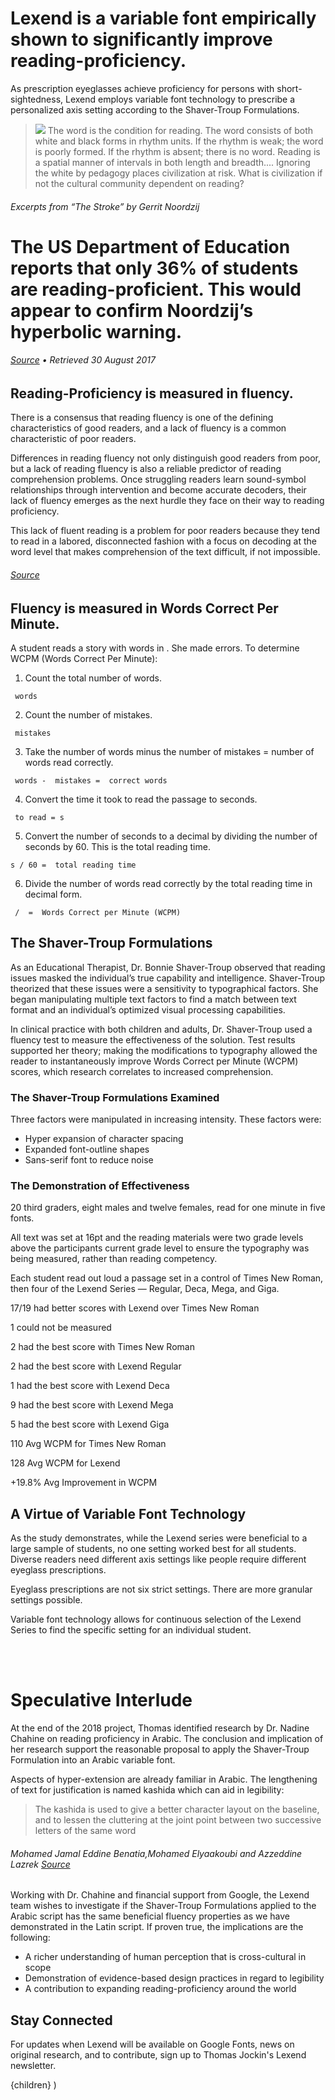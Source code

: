 

<Intro>

# Lexend is a variable font empirically shown to significantly improve reading-proficiency.

As prescription eyeglasses achieve proficiency for persons with short-sightedness, Lexend employs variable font technology to prescribe a personalized axis setting according to the Shaver-Troup Formulations.

> ![](https://thomasjockin.github.io/lexend/static/images/noordzji-cover-cut.png) The word is the condition for reading. The word consists of both white and black forms in rhythm units. If the rhythm is weak; the word is poorly formed. If the rhythm is absent; there is no word. Reading is a spatial manner of intervals in both length and breadth.... Ignoring the white by pedagogy places civilization at risk. What is civilization if not the cultural community dependent on reading?

###### Excerpts from “The Stroke” by Gerrit Noordzij

# The US Department of Education reports that **only <AnimatedNumber key="us-dept-of-ed">36</AnimatedNumber>% of students are reading-proficient.** This would appear to confirm Noordzij’s hyperbolic warning.

###### [Source](https://www.nationsreportcard.gov/reading_math_2015/#reading?grade=4) • Retrieved 30 August 2017


</Intro>

<Flex>
<Left sticky>
  <Page>
    <ReadingSimulator family="Lexend" disabled={['family']} />
  </Page>
</Left>

<Right>

## Reading-Proficiency is measured in fluency.

There is a consensus that reading fluency is one of the defining characteristics of good readers, and a lack of fluency is a common characteristic of poor readers.

Differences in reading fluency not only distinguish good readers from poor, but a lack of reading fluency is also a reliable predictor of reading comprehension problems. Once struggling readers learn sound-symbol relationships through intervention and become accurate decoders, their lack of fluency emerges as the next hurdle they face on their way to reading proficiency.

This lack of fluent reading is a problem for poor readers because they tend to read in a labored, disconnected fashion with a focus on decoding at the word level that makes comprehension of the text difficult, if not impossible.


######  [Source](https://www.fcrr.org/publications/publicationspdffiles/hudson_lane_pullen_readingfluency_2005.pdf)

## Fluency is measured in Words Correct Per Minute.

A student reads a story with <TotalNumberOfWords/> words in <TotalAmountOfTime/>. She made <TotalNumberOfErrors/> errors. To determine WCPM (Words Correct Per Minute):

1. <p>Count the total number of words.</p>
  <pre><code><TotalNumberOfWords/> words</code></pre>
2. <p>Count the number of mistakes.</p>
  <pre><code><TotalNumberOfErrors/> mistakes</code></pre>
3. <p>Take the number of words minus the number of mistakes = number of words read correctly.</p>
  <pre><code><TotalNumberOfWords/> words - <TotalNumberOfErrors/> mistakes = <TotalNumberOfCorrectWords/> correct words</code></pre>
4. <p>Convert the time it took to read the passage to seconds.</p>
  <pre><code><TotalAmountOfTime/> to read = <TotalAmountOfTime as="seconds"/>s</code></pre>
5. <p>Convert the number of seconds to a decimal by dividing the number of seconds by 60. This is the total reading time.</p>
  <pre><code><TotalAmountOfTime as="seconds"/>s / 60 = <TotalAmountOfTime as="decimal"/> total reading time</code></pre>
6. <p>Divide the number of words read correctly by the total reading time in decimal form.</p>
  <pre><code><TotalNumberOfCorrectWords/> / <TotalAmountOfTime as="decimal"/> = <TotalWordsCorrectPerMinute/> Words Correct per Minute (WCPM)</code></pre>

</Right>

</Flex>

<Flex>

<Left>

## The Shaver-Troup Formulations

As an Educational Therapist, Dr. Bonnie Shaver-Troup observed that reading issues masked the individual’s true capability and intelligence. Shaver-Troup theorized that these issues were a sensitivity to typographical factors. She began manipulating multiple text factors to find a match between text format and an individual’s optimized visual processing capabilities.

In clinical practice with both children and adults, Dr. Shaver-Troup used a fluency test to measure the effectiveness of the solution. Test results supported her theory; making the modifications to typography allowed the reader to instantaneously improve Words Correct per Minute (WCPM) scores, which research correlates to increased comprehension.

### The Shaver-Troup Formulations Examined
Three factors were manipulated in increasing intensity. These factors were:

- Hyper expansion of character spacing
- Expanded font-outline shapes
- Sans-serif font to reduce noise

### The Demonstration of Effectiveness

20 third graders, eight males and twelve females, read for one minute in five fonts.

All text was set at 16pt and the reading materials were two grade levels above the participants current grade level to ensure the typography was being measured, rather than reading competency.

Each student read out loud a passage set in a control of Times New Roman, then four of the Lexend Series — Regular, Deca, Mega, and Giga.

</Left>

<Right sticky top="1vw">

<Tester weight="regular" />
<Tester weight="deca"/>
<Tester weight="mega"/>
<Tester weight="giga"/>

</Right>

</Flex>

<Flex>

<Left sticky height="76vh">

<Page>
  <ReadingSimulator/>
</Page>
</Left>

<Right width="50%">
<Chart/>
</Right>

</Flex>

<ChartStats>

17/19 had better scores with Lexend over Times New Roman

1 could not be measured

2 had the best score with Times New Roman

2 had the best score with Lexend Regular

1 had the best score with Lexend Deca

9 had the best score with Lexend Mega

5 had the best score with Lexend Giga


110 Avg WCPM for Times New Roman

128 Avg WCPM for Lexend

+19.8% Avg Improvement in WCPM

</ChartStats>

<Flex>
<Left>

## A Virtue of Variable Font Technology

As the study demonstrates, while the Lexend series were beneficial to a large sample of students, no one setting worked best for all students. Diverse readers need different axis settings like people require different eyeglass prescriptions.

Eyeglass prescriptions are not six strict settings. There are more granular settings possible.

Variable font technology allows for continuous selection of the Lexend Series to find the specific setting for an individual student.

<br/>
<br/>

<Tester/>
</Left>
<Right sticky>
<Page>
  <ReadingSimulator family="Lexend" disabled={['family']}/>
</Page>
</Right>
</Flex>

<Intro>


# Speculative Interlude

At the end of the 2018 project, Thomas identified research by Dr. Nadine Chahine on reading proficiency in Arabic. The conclusion and implication of her research support the reasonable proposal to apply the Shaver-Troup Formulation into an Arabic variable font.

Aspects of hyper-extension are already familiar in Arabic. The lengthening of text for justification is named kashida which can aid in legibility:

>The kashida is used to give a better character layout on the baseline, and to lessen the cluttering at the joint point between two successive letters of the same word

###### Mohamed Jamal Eddine Benatia,Mohamed Elyaakoubi and Azzeddine Lazrek  [Source](http://www.tug.org/TUGboat/tb27-2/tb87benatia.pdf)

Working with Dr. Chahine and financial support from Google, the Lexend team wishes to investigate if the Shaver-Troup Formulations applied to the Arabic script has the same beneficial fluency properties as we have demonstrated in the Latin script. If proven true, the implications are the following:

- A richer understanding of human perception that is cross-cultural in scope
- Demonstration of evidence-based design practices in regard to legibility
- A contribution to expanding reading-proficiency around the world

<ArabicExample/>

## Stay Connected

For updates when Lexend will be available on Google Fonts, news on original research, and to contribute, sign up to Thomas Jockin's Lexend newsletter.


</Intro>

<Form/>

  <Layout>
    <TypeChoicesProvider>
    <ReadingSimulatorProvider>
      {children}
    </ReadingSimulatorProvider>
    </TypeChoicesProvider>
  </Layout>
)
